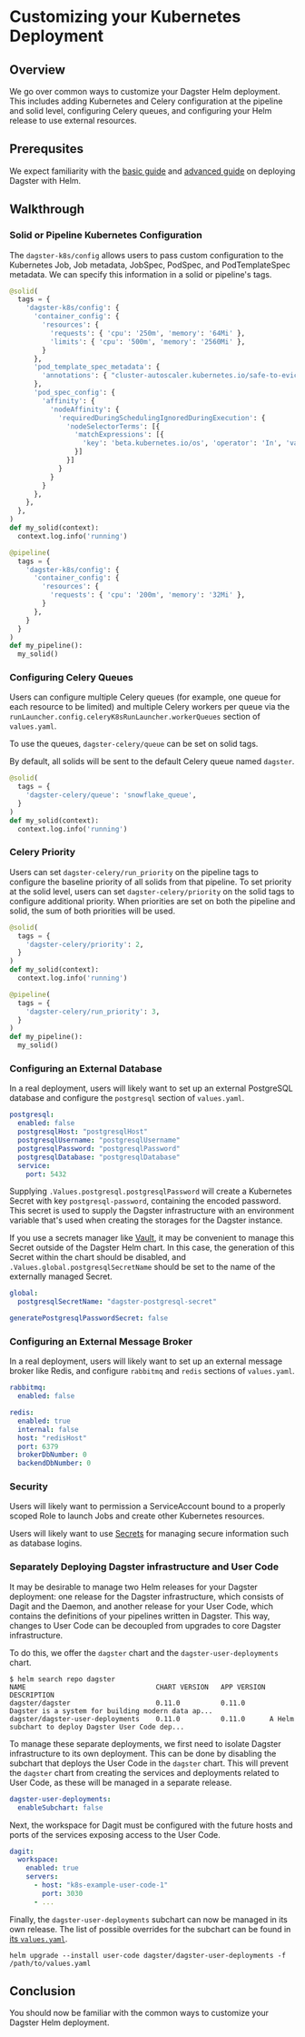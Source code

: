 # Customizing your Kubernetes Deployment

## Overview

We go over common ways to customize your Dagster Helm deployment. This includes adding Kubernetes and Celery configuration at the pipeline and solid level, configuring Celery queues, and configuring your Helm release to use external resources.

## Prerequsites

We expect familiarity with the [basic guide](/deployment/guides/kubernetes/deploying-with-helm) and [advanced guide](/deployment/guides/kubernetes/deploying-with-helm-advanced) on deploying Dagster with Helm.

## Walkthrough

### Solid or Pipeline Kubernetes Configuration

The `dagster-k8s/config` allows users to pass custom configuration to the Kubernetes Job, Job metadata, JobSpec, PodSpec, and PodTemplateSpec metadata. We can specify this information in a solid or pipeline's tags.

```python
@solid(
  tags = {
    'dagster-k8s/config': {
      'container_config': {
        'resources': {
          'requests': { 'cpu': '250m', 'memory': '64Mi' },
          'limits': { 'cpu': '500m', 'memory': '2560Mi' },
        }
      },
      'pod_template_spec_metadata': {
        'annotations': { "cluster-autoscaler.kubernetes.io/safe-to-evict": "true"}
      },
      'pod_spec_config': {
        'affinity': {
          'nodeAffinity': {
            'requiredDuringSchedulingIgnoredDuringExecution': {
              'nodeSelectorTerms': [{
                'matchExpressions': [{
                  'key': 'beta.kubernetes.io/os', 'operator': 'In', 'values': ['windows', 'linux'],
                }]
              }]
            }
          }
        }
      },
    },
  },
)
def my_solid(context):
  context.log.info('running')

@pipeline(
  tags = {
    'dagster-k8s/config': {
      'container_config': {
        'resources': {
          'requests': { 'cpu': '200m', 'memory': '32Mi' },
        }
      },
    }
  }
)
def my_pipeline():
  my_solid()
```

### Configuring Celery Queues

Users can configure multiple Celery queues (for example, one queue for each resource to be limited) and multiple Celery workers per queue via the `runLauncher.config.celeryK8sRunLauncher.workerQueues` section of `values.yaml`.

To use the queues, `dagster-celery/queue` can be set on solid tags.

By default, all solids will be sent to the default Celery queue named `dagster`.

```python
@solid(
  tags = {
    'dagster-celery/queue': 'snowflake_queue',
  }
)
def my_solid(context):
  context.log.info('running')
```

### Celery Priority

Users can set `dagster-celery/run_priority` on the pipeline tags to configure the baseline priority of all solids from that pipeline. To set priority at the solid level, users can set `dagster-celery/priority` on the solid tags to configure additional priority. When priorities are set on both the pipeline and solid, the sum of both priorities will be used.

```python
@solid(
  tags = {
    'dagster-celery/priority': 2,
  }
)
def my_solid(context):
  context.log.info('running')

@pipeline(
  tags = {
    'dagster-celery/run_priority': 3,
  }
)
def my_pipeline():
  my_solid()
```

### Configuring an External Database

In a real deployment, users will likely want to set up an external PostgreSQL database and configure the `postgresql` section of `values.yaml`.

```yaml
postgresql:
  enabled: false
  postgresqlHost: "postgresqlHost"
  postgresqlUsername: "postgresqlUsername"
  postgresqlPassword: "postgresqlPassword"
  postgresqlDatabase: "postgresqlDatabase"
  service:
    port: 5432
```

Supplying `.Values.postgresql.postgresqlPassword` will create a Kubernetes Secret with key `postgresql-password`, containing the encoded password. This secret is used to supply the Dagster infrastructure with an environment variable that's used when creating the storages for the Dagster instance.

If you use a secrets manager like [Vault](https://www.hashicorp.com/products/vault/kubernetes), it may be convenient to manage this Secret outside of the Dagster Helm chart. In this case, the generation of this Secret within the chart should be disabled, and `.Values.global.postgresqlSecretName` should be set to the name of the externally managed Secret.

```yaml
global:
  postgresqlSecretName: "dagster-postgresql-secret"

generatePostgresqlPasswordSecret: false
```

### Configuring an External Message Broker

In a real deployment, users will likely want to set up an external message broker like Redis, and configure `rabbitmq` and `redis` sections of `values.yaml`.

```yaml
rabbitmq:
  enabled: false

redis:
  enabled: true
  internal: false
  host: "redisHost"
  port: 6379
  brokerDbNumber: 0
  backendDbNumber: 0
```

### Security

Users will likely want to permission a ServiceAccount bound to a properly scoped Role to launch Jobs and create other Kubernetes resources.

Users will likely want to use [Secrets](https://kubernetes.io/docs/concepts/configuration/secret/) for managing secure information such as database logins.

### Separately Deploying Dagster infrastructure and User Code

It may be desirable to manage two Helm releases for your Dagster deployment: one release for the Dagster infrastructure, which consists of Dagit and the Daemon, and another release for your User Code, which contains the definitions of your pipelines written in Dagster. This way, changes to User Code can be decoupled from upgrades to core Dagster infrastructure.

To do this, we offer the `dagster` chart and the `dagster-user-deployments` chart.

    $ helm search repo dagster
    NAME                            	CHART VERSION	APP VERSION	DESCRIPTION
    dagster/dagster                 	0.11.0       	0.11.0     	Dagster is a system for building modern data ap...
    dagster/dagster-user-deployments	0.11.0       	0.11.0     	A Helm subchart to deploy Dagster User Code dep...

To manage these separate deployments, we first need to isolate Dagster infrastructure to its own deployment. This can be done by disabling the subchart that deploys the User Code in the `dagster` chart. This will prevent the `dagster` chart from creating the services and deployments related to User Code, as these will be managed in a separate release.

```yaml
dagster-user-deployments:
  enableSubchart: false
```

Next, the workspace for Dagit must be configured with the future hosts and ports of the services exposing access to the User Code.

```yaml
dagit:
  workspace:
    enabled: true
    servers:
      - host: "k8s-example-user-code-1"
        port: 3030
      - ...
```

Finally, the `dagster-user-deployments` subchart can now be managed in its own release. The list of possible overrides for the subchart can be found in [its `values.yaml`](https://github.com/dagster-io/dagster/blob/master/helm/dagster/charts/dagster-user-deployments/values.yaml).

    helm upgrade --install user-code dagster/dagster-user-deployments -f /path/to/values.yaml

## Conclusion

You should now be familiar with the common ways to customize your Dagster Helm deployment.
